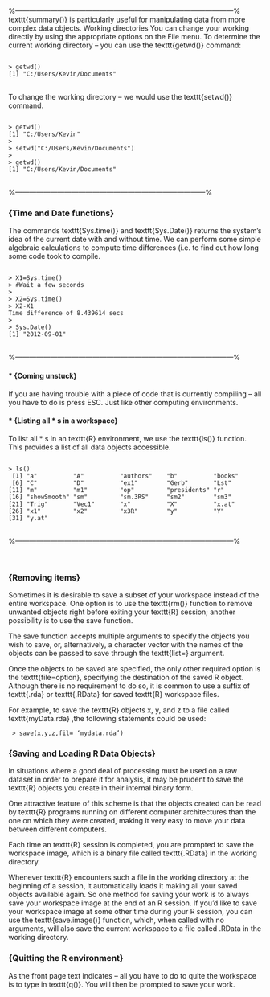 


%---------------------------------------------------------------------------------------------%
texttt{summary()} is particularly useful for manipulating data from more complex data objects.
Working directories
You can change your working directly by using the appropriate options on the File menu.
To determine the current working directory – you can use the texttt{getwd()} command:	
<pre>
<code>
> getwd()
[1] "C:/Users/Kevin/Documents"
</code>
</pre>
<p>
To change the working directory – we would use the texttt{setwd()} command.
<pre>
<code>
> getwd()
[1] "C:/Users/Kevin"
>
> setwd("C:/Users/Kevin/Documents")
>
> getwd()
[1] "C:/Users/Kevin/Documents"
</code>
</pre>
<p>
%---------------------------------------------------------------------------------% 
<p>
### {Time and Date functions}
The commands texttt{Sys.time()} and texttt{Sys.Date()} returns the system's idea of the current date with and without time.
We can perform some simple algebraic calculations to compute time differences (i.e. to find out how long some code took to compile.
<pre>
<code>
> X1=Sys.time()
> #Wait a few seconds
>
> X2=Sys.time()
> X2-X1
Time difference of 8.439614 secs
>
> Sys.Date() 
[1] "2012-09-01"
</code>
</pre>
<p>
%---------------------------------------------------------------------------------------------%
<p>
####        * {Coming unstuck}
If you are having trouble with a piece of code that is currently compiling – all you have to do is press ESC. Just like other computing environments.

<p>
####        * {Listing all         * s in a workspace}
To list all         * s in an texttt{R} environment, we use the texttt{ls()} function. This provides a list of all data objects  accessible.
<pre>
<code>
> ls()
 [1] "a"          "A"          "authors"    "b"          "books"     
 [6] "C"          "D"          "ex1"        "Gerb"       "Lst"       
[11] "m"          "m1"         "op"         "presidents" "r"         
[16] "showSmooth" "sm"         "sm.3RS"     "sm2"        "sm3"       
[21] "Trig"       "Vec1"       "x"          "X"          "x.at"      
[26] "x1"         "x2"         "x3R"        "y"          "Y"         
[31] "y.at"      
</code>
</pre>
<p>
%---------------------------------------------------------------------------------------------%

 
<p>
### {Removing  items}
Sometimes it is desirable to save a subset of your workspace instead of the entire workspace. One option is to use the texttt{rm()} function to remove unwanted objects right before exiting your texttt{R} session; another possibility is to use the save function. 

The save function accepts multiple arguments to specify the objects you wish to save, or, alternatively, a character vector with the names of the objects can be passed to save through the texttt{list=} argument. 

Once the objects to be saved are specified, the only other required option is the texttt{file=option}, specifying the destination of the saved R object. Although there is no requirement to do so, it is common to use a suffix of texttt{.rda} or texttt{.RData} for saved texttt{R} workspace files.

For example, to save the texttt{R} objects x, y, and z to a file called texttt{myData.rda} ,the following statements could be used:

<code>
> save(x,y,z,fil= ‘mydata.rda’)
</code>

<p>
### {Saving and Loading R Data Objects}
In situations where a good deal of processing must be used on a raw dataset in order to prepare it for analysis, it may be prudent to save the texttt{R} objects you create in their internal binary form. 

One attractive feature of this scheme is that the objects created can be read by texttt{R} programs running on different computer architectures than the one on which they were created, making it very easy to move your data between different computers. 

Each time an texttt{R} session is completed, you are prompted to save the workspace image, which is a binary file called texttt{.RData} in the working directory. 

Whenever texttt{R} encounters such a file in the working directory at the beginning of a session, it automatically loads it making all your saved objects available again. 
So one method for saving your work is to always save your workspace image at the end of an R session. If you’d like to save your workspace image at some other time during your R session, you can use the texttt{save.image()} function, which, when called with no arguments, will also save the current workspace to a file called .RData in the working directory.
<p>
### {Quitting the R environment}
As the front page text indicates – all you have to do to quite the workspace is to type in texttt{q()}. You will then be prompted to save your work.
